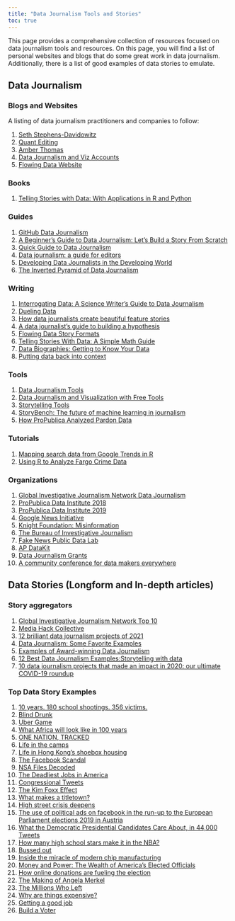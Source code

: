 ```yaml
---
title: "Data Journalism Tools and Stories"
toc: true
---
```


This page provides a comprehensive collection of resources focused on data journalism tools and resources. On this page, you will find a list of personal websites and blogs that do some great work in data journalism. Additionally, there is a list of good examples of data stories to emulate.

## Data Journalism

### Blogs and Websites

A listing of data journalism practitioners and companies to follow:

1)  [Seth Stephens-Davidowitz](http://sethsd.com/research/)
2)  [Quant Editing](https://www.laurabronner.com/quant-editing)
3)  [Amber Thomas](https://pudding.cool/author/amber-thomas/)
4)  [Data Journalism and Viz Accounts](https://www.interhacktives.com/2019/10/28/14-data-journalism-and-data-visualisation-instagram-accounts-to-follow/)
5)  [Flowing Data Website](https://flowingdata.com/)

### Books

1) [Telling Stories with Data: With Applications in R and Python](https://tellingstorieswithdata.com/)

### Guides

1)  [GitHub Data Journalism](https://github.com/search?q=data+journalism)
2)  [A Beginner's Guide to Data Journalism: Let's Build a Story From Scratch](https://www.freecodecamp.org/news/data-journalism-isnt-for-the-select-let-s-work-out-a-story-together-from-scratch-dd85b3017f4a/)
3)  [Quick Guide to Data Journalism](https://www.datacamp.com/blog/quick-guide-to-data-journalism)
4)  [Data journalism: a guide for editors](https://datajournalism.com/read/longreads/data-journalism-a-guide-for-editors)
5)  [Developing Data Journalists in the Developing World](https://source.opennews.org/articles/developing-data-journalists-developing-world)
6)  [The Inverted Pyramid of Data Journalism](https://gijn.org/stories/updating-inverted-pyramid-journalism/)

### Writing

1)  [Interrogating Data: A Science Writer's Guide to Data Journalism](https://www.theopennotebook.com/2020/07/28/interrogating-data-a-science-writers-guide-to-data-journalism/)
2)  [Dueling Data](http://duelingdata.blogspot.com/)
3)  [How data journalists create beautiful feature stories](https://shorthand.com/the-craft/how-data-journalists-create-beautiful-feature-stories/index.html)
4)  [A data journalist's guide to building a hypothesis](https://datajournalism.com/read/longreads/hypothesis-data-journalism)
5)  [Flowing Data Story Formats](https://flowingdata.com/2019/06/17/story-formats-for-data/)
6)  [Telling Stories With Data: A Simple Math Guide](https://medium.datadriveninvestor.com/journalism-in-the-data-driven-world-a-simple-math-guide-32d106fc3041)
7)  [Data Biographies: Getting to Know Your Data](https://gijn.org/2017/03/27/data-biographies-getting-to-know-your-data/)
8)  [Putting data back into context](https://datajournalism.com/read/longreads/putting-data-back-into-context)

### Tools

1)  [Data Journalism Tools](https://www.muckrock.com/)
2)  [Data Journalism and Visualization with Free Tools](https://journalismcourses.org/course/dataviz/)
3)  [Storytelling Tools](https://shorthand.com/the-craft/visual-storytelling-tools/index.html)
4)  [StoryBench: The future of machine learning in journalism](https://www.storybench.org/the-future-of-machine-learning-in-journalism/)
5)  [How ProPublica Analyzed Pardon Data](https://www.propublica.org/article/how-propublica-analyzed-pardon-data)

### Tutorials

1)  [Mapping search data from Google Trends in R](https://www.storybench.org/mapping-search-data-from-google-trends-in-r/)
2)  [Using R to Analyze Fargo Crime Data](https://technistema.com/posts/using-r-to-analyze-fargo-crime-data/)

### Organizations

1)  [Global Investigative Journalism Network Data Journalism](https://gijn.org/data-journalism/)
2)  [ProPublica Data Institute 2018](https://github.com/propublica/data-institute-2018)
3)  [ProPublica Data Institute 2019](https://github.com/propublica/data-institute-2019)
4)  [Google News Initiative](https://newsinitiative.withgoogle.com/resources/journalism/data-journalism/)
5)  [Knight Foundation: Misinformation](https://knightfoundation.org/features/misinfo/)
6)  [The Bureau of Investigative Journalism](https://www.thebureauinvestigates.com/)
7)  [Fake News Public Data Lab](https://fakenews.publicdatalab.org/)
8)  [AP DataKit](http://datakit.ap.org/)
9)  [Data Journalism Grants](https://pulitzercenter.org/grants-fellowships/opportunities-journalists/data-journalism-grants)
10) [A community conference for data makers everywhere](https://csvconf.com/)

## Data Stories (Longform and In-depth articles)

### Story aggregators

1)  [Global Investigative Journalism Network Top 10](https://gijn.org/2022/07/29/data-journalism-top-10-kids-fashion-stereotypes-economic-sandwich-index-immigration-profits-and-florence-nightingales-graphics/)
2)  [Media Hack Collective](https://mediahack.co.za/)
3)  [12 brilliant data journalism projects of 2021](https://datajournalism.com/read/blog/best-data-journalism-projects-2021)
4)  [Data Journalism: Some Favorite Examples](https://datajournalism.com/read/handbook/one/introduction/some-favorite-examples)
5)  [Examples of Award-winning Data Journalism](https://sites.lib.uh.edu/datajournalism/overview/examples-of-award-winning-data-journalism/)
6)  [12 Best Data Journalism Examples:Storytelling with data](https://nocodewebscraping.com/data-journalism-examples/)
7)  [10 data journalism projects that made an impact in 2020: our ultimate COVID-19 roundup](https://datajournalism.com/read/longreads/covid-19-data-journalism)

### Top Data Story Examples

1)  [10 years. 180 school shootings. 356 victims.](https://edition.cnn.com/interactive/2019/07/us/ten-years-of-school-shootings-trnd/)
2)  [Blind Drunk](https://nmindepth.com/2022/blind-drunk/)
3)  [Uber Game](https://ig.ft.com/uber-game/)
4)  [What Africa will look like in 100 years](https://s.telegraph.co.uk/graphics/projects/Africa-in-100-years/)
5)  [ONE NATION, TRACKED](https://www.nytimes.com/interactive/2019/12/19/opinion/location-tracking-cell-phone.html)
6)  [Life in the camps](http://fingfx.thomsonreuters.com/gfx/rngs/MYANMAR-ROHINGYA/010051VB46G/index.html)
7)  [Life in Hong Kong's shoebox housing](https://multimedia.scmp.com/infographics/news/hong-kong/article/3180601/subdivided-flats/index.html)
8)  [The Facebook Scandal](https://www.liip.ch/en/blog/the-facebook-scandal-or-how-to-predict-psychological-traits-from-facebook-likes)
9)  [NSA Files Decoded](https://www.theguardian.com/world/interactive/2013/nov/01/snowden-nsa-files-surveillance-revelations-decoded#section/1)
10) [The Deadliest Jobs in America](https://www.bloomberg.com/graphics/2015-dangerous-jobs/)
11) [Congressional Tweets](https://congress.pudding.cool/)
12) [The Kim Foxx Effect](https://pudding.cool/2019/10/prosecutors/)
13) [What makes a titletown?](https://pudding.cool/2018/11/titletowns/)
14) [High street crisis deepens](https://www.theguardian.com/cities/ng-interactive/2019/jan/30/high-street-crisis-town-centres-lose-8-of-shops-in-five-years)
15) [The use of political ads on facebook in the run-up to the European Parliament elections 2019 in Austria](https://rpubs.com/zoowalk/FB_EP2019/)
16) [What the Democratic Presidential Candidates Care About, in 44,000 Tweets](https://www.bloomberg.com/graphics/2020-democratic-presidential-candidate-policies/)
17) [How many high school stars make it in the NBA?](https://pudding.cool/2019/03/hype/)
18) [Bussed out](https://www.theguardian.com/us-news/ng-interactive/2017/dec/20/bussed-out-america-moves-homeless-people-country-study)
19) [Inside the miracle of modern chip manufacturing](https://ig.ft.com/microchips/)
20) [Money and Power: The Wealth of America's Elected Officials](https://www.citizencodex.com/stories/house-of-representatives)
21) [How online donations are fueling the election](https://www.politico.com/interactives/2024/campaign-finance-april-2024/)
22) [The Making of Angela Merkel](https://www.reuters.com/graphics/GERMANY-ELECTION/MERKEL/lbvgnggwqpq/)
23) [The Millions Who Left](https://www.zeit.de/politik/deutschland/2019-05/east-west-exodus-migration-east-germany-demography)
24) [Why are things expensive?](https://www.why-expensive.com/)
25) [Getting a good job](https://apps.urban.org/features/job-quality-segregation-race-gender/)
26) [Build a Voter](https://www.economist.com/interactive/uk-general-election/build-a-voter)

